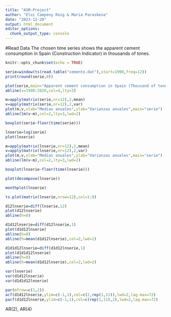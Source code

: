 ---
title: "ASM-Project"
author: "Eloi Campeny Roig & Maria Paraskeva"
date: "2023-12-20"
output: html_document
editor_options: 
  chunk_output_type: console
---

#Read Data
The chosen time series shows the apparent cement consumption in Spain (Construction Indicator) in thousands of tones.

```{r setup, include=FALSE}
knitr::opts_chunk$set(echo = TRUE)
```

```{r}
serie=window(ts(read.table("cemento.dat"),start=1990,freq=12))
print(round(serie,0))
```

```{r}
plot(serie,main="Apparent cement consumption in Spain (Thousand of tones)")
abline(v=1990:2020,col=4,lty=3)
```

```{r}
m=apply(matrix(serie,nr=12),2,mean)
v=apply(matrix(serie,nr=12),2,var)
plot(m,v,xlab="Medias anuales",ylab="Varianzas anuales",main="serie")
abline(lm(v~m),col=2,lty=3,lwd=2)
```

```{r}
boxplot(serie~floor(time(serie)))
```

```{r}
lnserie=log(serie)
plot(lnserie)
```

```{r}
m=apply(matrix(lnserie,nr=12),2,mean)
v=apply(matrix(lnserie,nr=12),2,var)
plot(m,v,xlab="Medias anuales",ylab="Varianzas anuales",main="serie")
abline(lm(v~m),col=2,lty=3,lwd=2)
```


```{r}
boxplot(lnserie~floor(time(lnserie)))
```

```{r}
plot(decompose(lnserie))
```

```{r}
monthplot(lnserie)
```

```{r}
ts.plot(matrix(lnserie,nrow=12),col=1:8)
```

```{r}
d12lnserie=diff(lnserie,12)
plot(d12lnserie)
abline(h=0)
```

```{r}
d1d12lnserie=diff(d12lnserie,1)
plot(d1d12lnserie)
abline(h=0)
abline(h=mean(d1d12lnserie),col=2,lwd=2)
```

```{r}
d1d1d12lnserie=diff(d1d12lnserie,1)
plot(d1d1d12lnserie)
abline(h=0)
abline(h=mean(d1d12lnserie),col=2,lwd=2)
```

```{r}
var(lnserie)
var(d1d12lnserie)
var(d1d1d12lnserie)

```

```{r}
par(mfrow=c(1,2))
acf(d1d12lnserie,ylim=c(-1,1),col=c(2,rep(1,11)),lwd=2,lag.max=72)
pacf(d1d12lnserie,ylim=c(-1,1),col=c(rep(1,11),2),lwd=2,lag.max=72)
```

AR(2), AR(4)